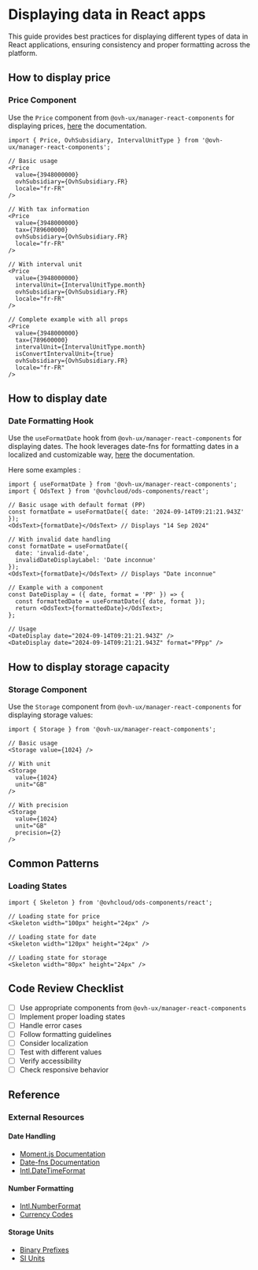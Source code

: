
<Meta title="Guidelines/Data displaying" />

# Displaying data in React apps

This guide provides best practices for displaying different types of data in React applications, ensuring consistency and proper formatting across the platform.

## How to display price

### Price Component

Use the `Price` component from `@ovh-ux/manager-react-components` for displaying prices, [here](?path=/docs/manager-react-components-components-price--technical-information) the documentation.

```tsx
import { Price, OvhSubsidiary, IntervalUnitType } from '@ovh-ux/manager-react-components';

// Basic usage
<Price 
  value={3948000000} 
  ovhSubsidiary={OvhSubsidiary.FR} 
  locale="fr-FR" 
/>

// With tax information
<Price 
  value={3948000000} 
  tax={789600000}
  ovhSubsidiary={OvhSubsidiary.FR} 
  locale="fr-FR" 
/>

// With interval unit
<Price 
  value={3948000000} 
  intervalUnit={IntervalUnitType.month}
  ovhSubsidiary={OvhSubsidiary.FR} 
  locale="fr-FR" 
/>

// Complete example with all props
<Price 
  value={3948000000} 
  tax={789600000}
  intervalUnit={IntervalUnitType.month}
  isConvertIntervalUnit={true}
  ovhSubsidiary={OvhSubsidiary.FR} 
  locale="fr-FR" 
/>
```

## How to display date

### Date Formatting Hook

Use the `useFormatDate` hook from `@ovh-ux/manager-react-components` for displaying dates.
The hook leverages date-fns for formatting dates in a localized and customizable way,  [here](?path=/docs/manager-react-components-hooks-useformatdate-documentation--technical-information) the documentation.

Here some examples :

```tsx
import { useFormatDate } from '@ovh-ux/manager-react-components';
import { OdsText } from '@ovhcloud/ods-components/react';

// Basic usage with default format (PP)
const formatDate = useFormatDate({ date: '2024-09-14T09:21:21.943Z' });
<OdsText>{formatDate}</OdsText> // Displays "14 Sep 2024"

// With invalid date handling
const formatDate = useFormatDate({ 
  date: 'invalid-date',
  invalidDateDisplayLabel: 'Date inconnue' 
});
<OdsText>{formatDate}</OdsText> // Displays "Date inconnue"

// Example with a component
const DateDisplay = ({ date, format = 'PP' }) => {
  const formattedDate = useFormatDate({ date, format });
  return <OdsText>{formattedDate}</OdsText>;
};

// Usage
<DateDisplay date="2024-09-14T09:21:21.943Z" />
<DateDisplay date="2024-09-14T09:21:21.943Z" format="PPpp" />
`````

## How to display storage capacity

### Storage Component

Use the `Storage` component from `@ovh-ux/manager-react-components` for displaying storage values:

```tsx
import { Storage } from '@ovh-ux/manager-react-components';

// Basic usage
<Storage value={1024} />

// With unit
<Storage 
  value={1024} 
  unit="GB" 
/>

// With precision
<Storage 
  value={1024} 
  unit="GB" 
  precision={2} 
/>
```

## Common Patterns

### Loading States

```tsx
import { Skeleton } from '@ovhcloud/ods-components/react';

// Loading state for price
<Skeleton width="100px" height="24px" />

// Loading state for date
<Skeleton width="120px" height="24px" />

// Loading state for storage
<Skeleton width="80px" height="24px" />
```

## Code Review Checklist

- [ ] Use appropriate components from `@ovh-ux/manager-react-components`
- [ ] Implement proper loading states
- [ ] Handle error cases
- [ ] Follow formatting guidelines
- [ ] Consider localization
- [ ] Test with different values
- [ ] Verify accessibility
- [ ] Check responsive behavior

## Reference

### External Resources

#### Date Handling
- [Moment.js Documentation](https://momentjs.com/docs/)
- [Date-fns Documentation](https://date-fns.org/)
- [Intl.DateTimeFormat](https://developer.mozilla.org/en-US/docs/Web/JavaScript/Reference/Global_Objects/Intl/DateTimeFormat)

#### Number Formatting
- [Intl.NumberFormat](https://developer.mozilla.org/en-US/docs/Web/JavaScript/Reference/Global_Objects/Intl/NumberFormat)
- [Currency Codes](https://www.currency-iso.org/en/home/tables/table-a1.html)

#### Storage Units
- [Binary Prefixes](https://en.wikipedia.org/wiki/Binary_prefix)
- [SI Units](https://www.bipm.org/en/measurement-units/)